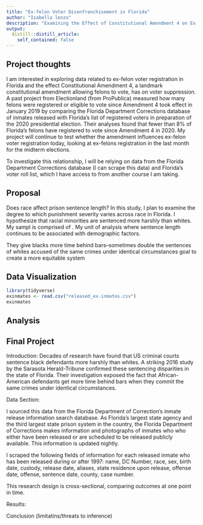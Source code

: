 ```yaml
---
title: "Ex-felon Voter Disenfranchisement in Florida"
author: "Isabella lenzo"
description: "Examining the Effect of Constitutional Amendment 4 on Ex-felon Voter Registration in Florida"
output:
  distill::distill_article:
    self_contained: false
---
```


## Project thoughts

I am interested in exploring data related to ex-felon voter registration in Florida and the effect Constitutional Amendment 4, a landmark constitutional amendment allowing felons to vote, has on voter suppression. A past project from Electionland (from ProPublica) measured how many felons were registered or eligible to vote since Amendment 4 took effect in January 2019 by comparing the Florida Department Corrections database of inmates released with Florida's list of registered voters in preparation of the 2020 presidential election. Their analyses found that fewer than 8% of Florida's felons have registered to vote since Amendment 4 in 2020. My project will continue to test whether the amendment influences ex-felon voter registration today, looking at ex-felons registration in the last month for the midterm elections. 

To investigate this relationship, I will be relying on data from the Florida Department Corrections database (I can scrape this data) and Florida's voter roll list, which I have access to from another course I am taking.

## Proposal

Does race affect prison sentence length? In this study, I plan to examine the degree to which punishment severity varies across race in Florida. I hypothesize that racial minorities are sentenced more harshly than whites. My sampl is comprised of . My unit of analysis 
where sentence length continues to be associated with demographic factors. 



They give blacks more time behind bars--sometimes double the sentences of whites accused of the same crimes under identical circumstances 
goal to create a more equitable system 


## Data Visualization
```r
library(tidyverse)
exinmates <- read.csv("released_ex-inmates.csv")
exinmates

```


## Analysis



## Final Project

Introduction:
Decades of research have found that US criminal courts sentence black defendants more harshly than whites. A striking 2016 study by the Sarasota Herald-Tribune confirmed these sentencing disparities in the state of Florida. Their investigation exposed the fact that African-American defendants get more time behind bars when they commit the same crimes under identical circumstances. 


Data Section:

I sourced this data from the Florida Department of Correction's inmate release information search database. As Florida's largest state agency and the third largest state prison system in the country, the Florida Department of Corrections makes information and photographs of inmates who who either have been released or are scheduled to be released publicly available. This information is updated nightly.

I scraped the following fields of information for each released inmate who has been released during or after 1997: name, DC Number, race, sex, birth date, custody, release date, aliases, state residence upon release, offense date, offense, sentence date, county, case number. 


This research design is cross-sectional, comparing outcomes at one point in time.

Results:


Conclusion (limitatins/threats to inference)



